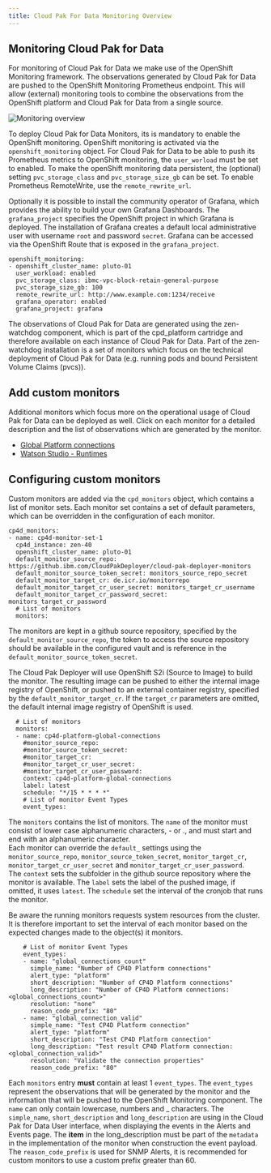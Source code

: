 ```yaml
---
title: Cloud Pak For Data Monitoring Overview
---
```


## Monitoring Cloud Pak for Data

For monitoring of Cloud Pak for Data we make use of the OpenShift Monitoring framework. The observations generated by Cloud Pak for Data are pushed to the OpenShift Monitoring Prometheus endpoint. This will allow (external) monitoring tools to combine the observations from the OpenShift platform and Cloud Pak for Data from a single source. 

![Monitoring overview](cloud-pak-deployer-monitors.png)


To deploy Cloud Pak for Data Monitors, its is mandatory to enable the OpenShift monitoring. OpenShift monitoring is activated via the `openshift_monitoring` object. For Cloud Pak for Data to be able to push its Prometheus metrics to OpenShift monitoring, the `user_worload` must be set to enabled. To make the openShift monitoring data persistent, the (optional) setting `pvc_storage_class` and `pvc_storage_size_gb` can be set. To enable Prometheus RemoteWrite, use the `remote_rewrite_url`. 

Optionally it is possible to install the community operator of Grafana, which provides the ability to build your own Grafana Dashboards. The `grafana_project` specifies the OpenShift project in which Grafana is deployed. The installation of Grafana creates a default local administrative user with username `root` and password `secret`. Grafana can be accessed via the OpenShift Route that is exposed in the `grafana_project`.

```
openshift_monitoring:
- openshift_cluster_name: pluto-01
  user_workload: enabled
  pvc_storage_class: ibmc-vpc-block-retain-general-purpose
  pvc_storage_size_gb: 100
  remote_rewrite_url: http://www.example.com:1234/receive
  grafana_operator: enabled
  grafana_project: grafana
```

The observations of Cloud Pak for Data are generated using the zen-watchdog component, which is part of the cpd_platform cartridge and therefore available on each instance of Cloud Pak for Data. Part of the zen-watchdog installation is a set of monitors which focus on the technical deployment of Cloud Pak for Data (e.g. running pods and bound Persistent Volume Claims (pvcs)).

## Add custom monitors

Additional monitors which focus more on the operational usage of Cloud Pak for Data can be deployed as well. Click on each monitor for a detailed description and the list of observations which are generated by the monitor. 
* [Global Platform connections](/cpd-design/components/monitoring/global-platform-connections)
* [Watson Studio - Runtimes](/cpd-design/components/monitoring/watson-studio-runtimes)

## Configuring custom monitors

Custom monitors are added via the `cpd_monitors` object, which contains a list of monitor sets. Each monitor set contains a set of default parameters, which can be overridden in the configuration of each monitor. 

```
cp4d_monitors:
- name: cp4d-monitor-set-1
  cp4d_instance: zen-40
  openshift_cluster_name: pluto-01
  default_monitor_source_repo: https://github.ibm.com/CloudPakDeployer/cloud-pak-deployer-monitors
  default_monitor_source_token_secret: monitors_source_repo_secret
  default_monitor_target_cr: de.icr.io/monitorrepo  
  default_monitor_target_cr_user_secret: monitors_target_cr_username
  default_monitor_target_cr_password_secret: monitors_target_cr_password
  # List of monitors
  monitors:
```

The monitors are kept in a github source repository, specified by the `default_monitor_source_repo`, the token to access the source repository should be available in the configured vault and is reference in the `default_monitor_source_token_secret`.

The Cloud Pak Deployer will use OpenShift S2i (Source to Image) to build the monitor. The resulting image can be pushed to either the internal image registry of OpenShift, or pushed to an external container registry, specified by the `default_monitor_target_cr`. If the `target_cr` parameters are omitted, the default internal image registry of OpenShift is used. 

```
  # List of monitors
  monitors:
  - name: cp4d-platform-global-connections
    #monitor_source_repo:             
    #monitor_source_token_secret:    
    #monitor_target_cr:              
    #monitor_target_cr_user_secret:  
    #monitor_target_cr_user_password:
    context: cp4d-platform-global-connections
    label: latest
    schedule: "*/15 * * * *"
    # List of monitor Event Types
    event_types:
```

The `monitors` contains the list of monitors. The `name` of the monitor must consist of lower case alphanumeric characters, - or ., and must start and end with an alphanumeric character.  
Each monitor can override the `default_` settings using the `monitor_source_repo`, `monitor_source_token_secret`, `monitor_target_cr`, `monitor_target_cr_user_secret` and `monitor_target_cr_user_password`.  
The `context` sets the subfolder in the github source repository where the monitor is available. The `label` sets the label of the pushed image, if omitted, it uses `latest`. The `schedule` set the interval of the cronjob that runs the monitor. 

<InlineNotification kind="info">
Be aware the running monitors requests system resources from the cluster. It is therefore important to set the interval of each monitor based on the expected changes made to the object(s) it monitors.
</InlineNotification>

```
    # List of monitor Event Types
    event_types:
    - name: "global_connections_count"
      simple_name: "Number of CP4D Platform connections"
      alert_type: "platform"
      short_description: "Number of CP4D Platform connections"
      long_description: "Number of CP4D Platform connections: <global_connections_count>"
      resolution: "none"
      reason_code_prefix: "80"
    - name: "global_connection_valid"
      simple_name: "Test CP4D Platform connection"
      alert_type: "platform"
      short_description: "Test CP4D Platform connection"
      long_description: "Test result CP4D Platform connection: <global_connection_valid>"
      resolution: "Validate the connection properties"
      reason_code_prefix: "80"
```

Each `monitors` entry **must** contain at least 1 `event_types`. The `event_types` represent the observations that will be generated by the monitor and the information that will be pushed to the OpenShift Monitoring component. The `name` can only contain lowercase, numbers and _ characters. The `simple_name`, `short_description` and `long_description` are using in the Cloud Pak for Data User interface, when displaying the events in the Alerts and Events page. The **item** in the long_description must be part of the `metadata` in the implementation of the monitor when construction the event payload. The `reason_code_prefix` is used for SNMP Alerts, it is recommended for custom monitors to use a custom prefix greater than 60.  